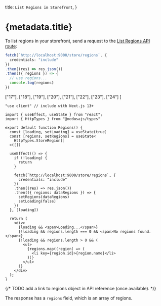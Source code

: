 
  title: `List Regions in Storefront`,
}

# {metadata.title}

To list regions in your storefront, send a request to the [List Regions API route](!api!/store#regions_getregions):

<CodeTabs group="store-request">
  <CodeTab label="Fetch API" value="fetch">

  ```ts
  fetch(`http://localhost:9000/store/regions`, {
    credentials: "include"
  })
  .then((res) => res.json())
  .then(({ regions }) => {
    // use regions...
    console.log(regions)
  })
  ```

  </CodeTab>
  <CodeTab label="React" value="react">

  ["17"], ["18"], ["19"], ["20"], ["21"], ["22"], ["23"], ["24"]
]

  ```tsx highlights={highlights}
  "use client" // include with Next.js 13+

  import { useEffect, useState } from "react";
  import { HttpTypes } from "@medusajs/types"

  export default function Regions() {
    const [loading, setLoading] = useState(true)
    const [regions, setRegions] = useState<
      HttpTypes.StoreRegion[]
    >([])

    useEffect(() => {
      if (!loading) {
        return 
      }

      fetch(`http://localhost:9000/store/regions`, {
        credentials: "include"
      })
      .then((res) => res.json())
      .then(({ regions: dataRegions }) => {
        setRegions(dataRegions)
        setLoading(false)
      })
    }, [loading])

    return (
      <div>
        {loading && <span>Loading...</span>}
        {!loading && regions.length === 0 && <span>No regions found.</span>}
        {!loading && regions.length > 0 && (
          <ul>
            {regions.map((region) => (
              <li key={region.id}>{region.name}</li>
            ))}
          </ul>
        )}
      </div>
    );
  }
  ```

  </CodeTab>
</CodeTabs>

{/* TODO add a link to regions object in API reference (once available). */}

The response has a `regions` field, which is an array of regions.
